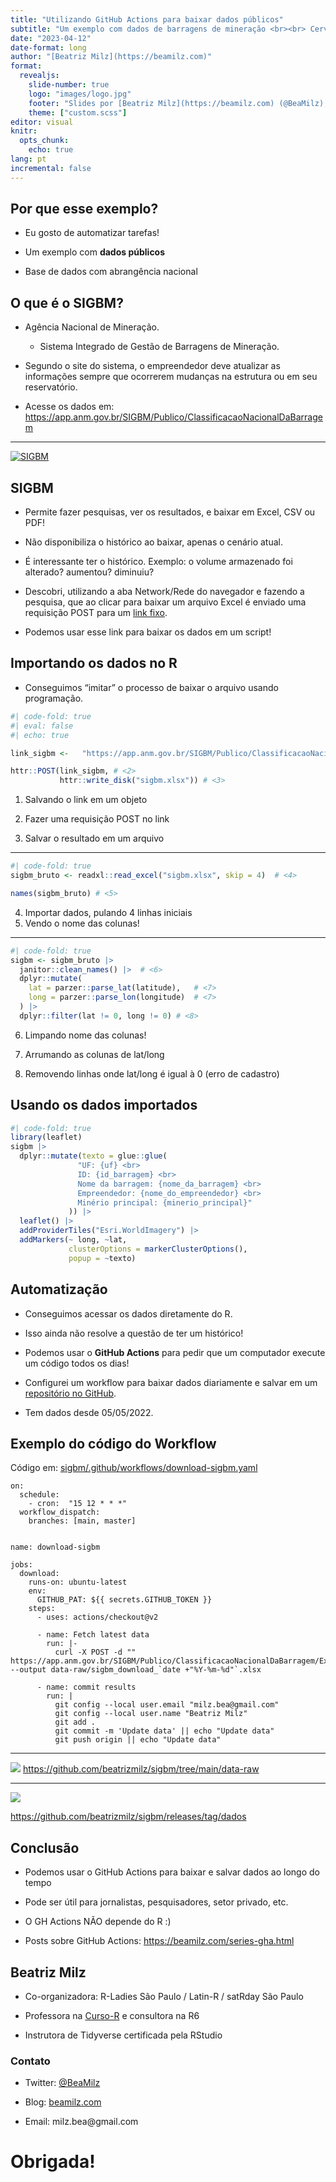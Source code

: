 ```yaml
---
title: "Utilizando GitHub Actions para baixar dados públicos"
subtitle: "Um exemplo com dados de barragens de mineração <br><br> Cerveja com Dados Fortaleza"
date: "2023-04-12"
date-format: long
author: "[Beatriz Milz](https://beamilz.com)"
format: 
  revealjs:
    slide-number: true
    logo: "images/logo.jpg"
    footer: "Slides por [Beatriz Milz](https://beamilz.com) (@BeaMilz), feito com [Quarto](https://quarto.org/docs/presentations/revealjs/index.html). Código disponível [no GitHub](https://github.com/beatrizmilz/2023-04-cervejacomdados-fortaleza)."
    theme: ["custom.scss"]    
editor: visual
knitr:
  opts_chunk: 
    echo: true
lang: pt   
incremental: false
---
```


## Por que esse exemplo?

-   Eu gosto de automatizar tarefas!

-   Um exemplo com **dados públicos**

-   Base de dados com abrangência nacional

## O que é o SIGBM?

-   Agência Nacional de Mineração.

    -   Sistema Integrado de Gestão de Barragens de Mineração.

-   Segundo o site do sistema, o empreendedor deve atualizar as informações sempre que ocorrerem mudanças na estrutura ou em seu reservatório.

-   Acesse os dados em: <https://app.anm.gov.br/SIGBM/Publico/ClassificacaoNacionalDaBarragem>

------------------------------------------------------------------------

[![SIGBM](images/sigbm.png){fig-align="center"}](https://app.anm.gov.br/SIGBM/Publico/ClassificacaoNacionalDaBarragem)

## SIGBM

-   Permite fazer pesquisas, ver os resultados, e baixar em Excel, CSV ou PDF!

-   Não disponibiliza o histórico ao baixar, apenas o cenário atual.

-   É interessante ter o histórico. Exemplo: o volume armazenado foi alterado? aumentou? diminuiu?

-   Descobri, utilizando a aba Network/Rede do navegador e fazendo a pesquisa, que ao clicar para baixar um arquivo Excel é enviado uma requisição POST para um [link fixo](https://app.anm.gov.br/SIGBM/Publico/ClassificacaoNacionalDaBarragem/ExportarExcel).

-   Podemos usar esse link para baixar os dados em um script!

## Importando os dados no R

-   Conseguimos "imitar" o processo de baixar o arquivo usando programação.

```r
#| code-fold: true
#| eval: false
#| echo: true

link_sigbm <-   "https://app.anm.gov.br/SIGBM/Publico/ClassificacaoNacionalDaBarragem/ExportarExcel" # <1>

httr::POST(link_sigbm, # <2>
           httr::write_disk("sigbm.xlsx")) # <3>
```

1.  Salvando o link em um objeto

2.  Fazer uma requisição POST no link

3.  Salvar o resultado em um arquivo

------------------------------------------------------------------------

```r
#| code-fold: true
sigbm_bruto <- readxl::read_excel("sigbm.xlsx", skip = 4)  # <4>

names(sigbm_bruto) # <5>
```

4.  Importar dados, pulando 4 linhas iniciais
5.  Vendo o nome das colunas!

------------------------------------------------------------------------

```r
#| code-fold: true
sigbm <- sigbm_bruto |> 
  janitor::clean_names() |>  # <6>
  dplyr::mutate(
    lat = parzer::parse_lat(latitude),   # <7>
    long = parzer::parse_lon(longitude)  # <7>
  ) |> 
  dplyr::filter(lat != 0, long != 0) # <8>
```

6.  Limpando nome das colunas!

7.  Arrumando as colunas de lat/long

8.  Removendo linhas onde lat/long é igual à 0 (erro de cadastro)

## Usando os dados importados

```r
#| code-fold: true
library(leaflet)
sigbm |> 
  dplyr::mutate(texto = glue::glue(
               "UF: {uf} <br>
               ID: {id_barragem} <br> 
               Nome da barragem: {nome_da_barragem} <br>
               Empreendedor: {nome_do_empreendedor} <br>
               Minério principal: {minerio_principal}"
             )) |> 
  leaflet() |> 
  addProviderTiles("Esri.WorldImagery") |> 
  addMarkers(~ long, ~lat,
             clusterOptions = markerClusterOptions(),
             popup = ~texto)
```

## Automatização

-   Conseguimos acessar os dados diretamente do R.

-   Isso ainda não resolve a questão de ter um histórico!

-   Podemos usar o **GitHub Actions** para pedir que um computador execute um código todos os dias!

-   Configurei um workflow para baixar dados diariamente e salvar em um [repositório no GitHub](https://github.com/beatrizmilz/sigbm/tree/main/data-raw).

-   Tem dados desde 05/05/2022.

## Exemplo do código do Workflow

Código em: [sigbm/.github/workflows/download-sigbm.yaml](https://github.com/beatrizmilz/sigbm/blob/main/.github/workflows/download-sigbm.yaml)

```         
on:
  schedule:
    - cron:  "15 12 * * *"
  workflow_dispatch:
    branches: [main, master]


name: download-sigbm

jobs:
  download:
    runs-on: ubuntu-latest
    env:
      GITHUB_PAT: ${{ secrets.GITHUB_TOKEN }}
    steps:
      - uses: actions/checkout@v2

      - name: Fetch latest data
        run: |-
          curl -X POST -d "" https://app.anm.gov.br/SIGBM/Publico/ClassificacaoNacionalDaBarragem/ExportarExcel --output data-raw/sigbm_download_`date +"%Y-%m-%d"`.xlsx

      - name: commit results
        run: |
          git config --local user.email "milz.bea@gmail.com"
          git config --local user.name "Beatriz Milz"
          git add .
          git commit -m 'Update data' || echo "Update data"
          git push origin || echo "Update data"
```

------------------------------------------------------------------------

![](images/repo.png) <https://github.com/beatrizmilz/sigbm/tree/main/data-raw>

------------------------------------------------------------------------

![](images/releases.png){fig-align="center"}

[https://github.com/beatrizmilz/sigbm/releases/tag/dados](https://github.com/beatrizmilz/sigbm/releases/tag/dadoshttps://github.com/beatrizmilz/sigbm/releases/tag/dados)

## Conclusão

-   Podemos usar o GitHub Actions para baixar e salvar dados ao longo do tempo

-   Pode ser útil para jornalistas, pesquisadores, setor privado, etc.

-   O GH Actions NÃO depende do R :)

-   Posts sobre GitHub Actions: <https://beamilz.com/series-gha.html>

## Beatriz Milz

-   Co-organizadora: R-Ladies São Paulo / Latin-R / satRday São Paulo

-   Professora na [Curso-R](https://curso-r.com/) e consultora na R6

-   Instrutora de Tidyverse certificada pela RStudio

### Contato

-   Twitter: [\@BeaMilz](https://twitter.com/BeaMilz)

-   Blog: [beamilz.com](https://beamilz.com)

-   Email: milz.bea\@gmail.com

# Obrigada!
